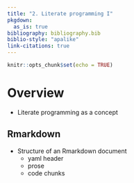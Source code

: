 ```yaml
---
title: "2. Literate programming I"
pkgdown:
  as_is: true
bibliography: bibliography.bib
biblio-style: "apalike"
link-citations: true
---
```


```r
knitr::opts_chunk$set(echo = TRUE)
```

# Overview

- Literate programming as a concept


## Rmarkdown

- Structure of an Rmarkdown document
  - yaml header
  - prose
  - code chunks
